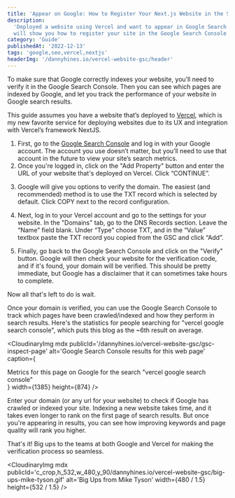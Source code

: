 ```yaml
---
title: 'Appear on Google: How to Register Your Next.js Website in the Search Console'
description:
  'Deployed a website using Vercel and want to appear in Google Search results? This guide
  will show you how to register your site in the Google Search Console'
category: 'Guide'
publishedAt: '2022-12-13'
tags: 'google,seo,vercel,nextjs'
headerImg: '/dannyhines.io/vercel-website-gsc/header'
---
```


To make sure that Google correctly indexes your website, you’ll need to verify it in the
Google Search Console. Then you can see which pages are indexed by Google, and let you track
the performance of your website in Google search results.

This guide assumes you have a website that’s deployed to [Vercel](https://vercel.com), which
is my new favorite service for deploying websites due to its UX and integration with
Vercel’s framework NextJS.

1. First, go to the [Google Search Console](https://search.google.com/search-console) and
   log in with your Google account. The account you use doesn’t matter, but you’ll need to
   use that account in the future to view your site’s search metrics.
2. Once you're logged in, click on the "Add Property" button and enter the URL of your
   website that's deployed on Vercel. Click “CONTINUE”.

<CloudinaryImg
  mdx
  publicId='/dannyhines.io/vercel-website-gsc/gsc-select-property'
  alt='Select property in Google search console'
  width={1229}
  height={769}
/>

3. Google will give you options to verify the domain. The easiest (and recommended) method
   is to use the TXT record which is selected by default. Click COPY next to the record
   configuration.

<CloudinaryImg
  mdx
  publicId='/dannyhines.io/vercel-website-gsc/gsc-txt-record'
  alt='TXT record displayed in the Google search console'
  width={1166}
  height={759}
/>

4. Next, log in to your Vercel account and go to the settings for your website. In the
   "Domains" tab, go to the DNS Records section. Leave the “Name” field blank. Under “Type”
   choose TXT, and in the “Value” textbox paste the TXT record you copied from the GSC and
   click “Add”.

<CloudinaryImg
  mdx
  publicId='/dannyhines.io/vercel-website-gsc/vercel-dns'
  alt='Add DNS record in Vercel'
  width={1306}
  height={356}
/>

5. Finally, go back to the Google Search Console and click on the "Verify" button. Google
   will then check your website for the verification code, and if it's found, your domain
   will be verified. This should be pretty immediate, but Google has a disclaimer that it
   can sometimes take hours to complete.

<CloudinaryImg
  mdx
  publicId='/dannyhines.io/vercel-website-gsc/auto-verified'
  alt='Verified domain in Google Search console'
  width={974}
  height={440}
/>

Now all that's left to do is wait.

Once your domain is verified, you can use the Google Search Console to track which pages
have been crawled/indexed and how they perform in search results. Here's the statistics for
people searching for "vercel google search console", which puts this blog as the ~6th result
on average.

<CloudinaryImg
  mdx
  publicId='/dannyhines.io/vercel-website-gsc/gsc-inspect-page'
  alt='Google Search Console results for this web page'
  caption={
    <figcaption>
      Metrics for this page on Google for the search "vercel google search console"
    </figcaption>
  }
  width={1385}
  height={874}
/>

Enter your domain (or any url for your website) to check if Google has crawled or indexed
your site. Indexing a new website takes time, and it takes even longer to rank on the first
page of search results. But once you're appearing in results, you can see how improving
keywords and page quality will rank you higher.

That's it! Big ups to the teams at both Google and Vercel for making the verification
process so seamless.

<CloudinaryImg
  mdx
  publicId='c_crop,h_532,w_480,y_90/dannyhines.io/vercel-website-gsc/big-ups-mike-tyson.gif'
  alt='Big Ups from Mike Tyson'
  width={480 / 1.5}
  height={532 / 1.5}
/>
